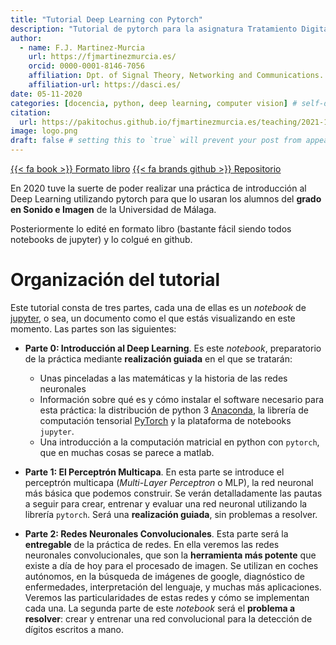 ```yaml
---
title: "Tutorial Deep Learning con Pytorch"
description: "Tutorial de pytorch para la asignatura Tratamiento Digital de Voz e Imagen, del grado en Sonido de Imagen de la Universidad de Málaga.."
author:
  - name: F.J. Martinez-Murcia
    url: https://fjmartinezmurcia.es/
    orcid: 0000-0001-8146-7056
    affiliation: Dpt. of Signal Theory, Networking and Communications. University of Granada & DaSCI. 
    affiliation-url: https://dasci.es/ 
date: 05-11-2020
categories: [docencia, python, deep learning, computer vision] # self-defined categories
citation: 
  url: https://pakitochus.github.io/fjmartinezmurcia.es/teaching/2021-10-01-DeepLearning/
image: logo.png
draft: false # setting this to `true` will prevent your post from appearing on your listing page until you're ready!
---
```


[{{< fa book >}} Formato libro](https://pakitochus.github.io/tutorial_pytorch/landing-page.html){.btn .btn-primary .btn role="button" data-toggle="tooltip" title="Read the documentation"}
[{{< fa brands github >}} Repositorio](https://github.com/pakitochus/tutorial_pytorch){.btn .btn-outline-primary .btn role="button" data-toggle="tooltip" title="Repositorio"}

En 2020 tuve la suerte de poder realizar una práctica de introducción al Deep Learning utilizando pytorch para que lo usaran los alumnos del **grado en Sonido e Imagen** de la Universidad de Málaga. 

Posteriormente lo edité en formato libro (bastante fácil siendo todos notebooks de jupyter) y lo colgué en github. 

# Organización del tutorial

Este tutorial consta de tres partes, cada una de ellas es un *notebook* de [jupyter](https://jupyter.org), o sea, un documento como el que estás visualizando en este momento. Las partes son las siguientes: 

* **Parte 0: Introducción al Deep Learning**. Es este *notebook*, preparatorio de la práctica mediante **realización guiada** en el que se tratarán:

    - Unas pinceladas a las matemáticas y la historia de las redes neuronales
    - Información sobre qué es y cómo instalar el software necesario para esta práctica: la distribución de python 3 [Anaconda](https://www.anaconda.com/distribution/), la librería de computación tensorial [PyTorch](https://pytorch.org/get-started/locally/) y la plataforma de notebooks `jupyter`. 
    - Una introducción a la computación matricial en python con `pytorch`, que en muchas cosas se parece a matlab. 
* **Parte 1: El Perceptrón Multicapa**. En esta parte se introduce el perceptrón multicapa (*Multi-Layer Perceptron* o MLP), la red neuronal más básica que podemos construir. Se verán detalladamente las pautas a seguir para crear, entrenar y evaluar una red neuronal utilizando la librería `pytorch`. Será una **realización guiada**, sin problemas a resolver. 

* **Parte 2: Redes Neuronales Convolucionales**. Esta parte será la **entregable** de la práctica de redes. En ella veremos las redes neuronales convolucionales, que son la **herramienta más potente** que existe a día de hoy para el procesado de imagen. Se utilizan en coches autónomos, en la búsqueda de imágenes de google, diagnóstico de enfermedades, interpretación del lenguaje, y muchas más aplicaciones. Veremos las particularidades de estas redes y cómo se implementan cada una. La segunda parte de este *notebook* será el **problema a resolver**: crear y entrenar una red convolucional para la detección de dígitos escritos a mano. 
